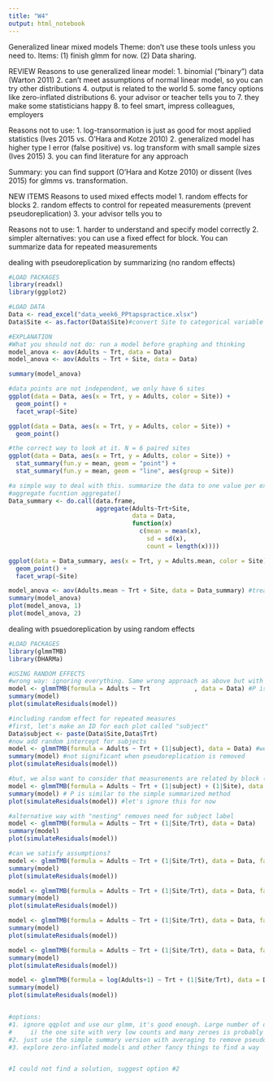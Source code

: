 ```yaml
---
title: "W4"
output: html_notebook
---
```


Generalized linear mixed models
Theme: don't use these tools unless you need to.
Items: (1) finish glmm for now. (2) Data sharing.

REVIEW
Reasons to use generalized linear model:
1. binomial ("binary") data (Warton 2011)
2. can't meet assumptions of normal linear model, so you can try other distributions
4. output is related to the world
5. some  fancy options like zero-inflated distributions
6. your advisor or teacher tells you to
7. they make some statisticians happy
8. to feel smart, impress colleagues, employers

Reasons not to use:
1. log-transormation is just as good for most applied statistics (Ives 2015 vs. O'Hara and Kotze 2010)
2. generalized model has higher type I error (false positive) vs. log transform with small sample sizes (Ives 2015)
3. you can find literature for any approach

Summary: you can find support (O'Hara and Kotze 2010) or dissent (Ives 2015) for glmms vs. transformation.


NEW ITEMS
Reasons to used mixed effects model
1. random effects for blocks
2. random effects to control for repeated measurements (prevent pseudoreplication)
3. your advisor tells you to

Reasons not to use:
1. harder to understand and specify model correctly
2. simpler alternatives: you can use a fixed effect for block. You can summarize data for repeated measurements



dealing with pseudoreplication by summarizing (no random effects)
```r
#LOAD PACKAGES
library(readxl)
library(ggplot2)

#LOAD DATA
Data <- read_excel("data_week6_PPtapspractice.xlsx")
Data$Site <- as.factor(Data$Site)#convert Site to categorical variable instead of number

#EXPLANATION
#What you should not do: run a model before graphing and thinking
model_anova <- aov(Adults ~ Trt, data = Data)
model_anova <- aov(Adults ~ Trt + Site, data = Data)

summary(model_anova)

#data points are not independent, we only have 6 sites
ggplot(data = Data, aes(x = Trt, y = Adults, color = Site)) +
  geom_point() +
  facet_wrap(~Site)

ggplot(data = Data, aes(x = Trt, y = Adults, color = Site)) +
  geom_point()

#the correct way to look at it. N = 6 paired sites
ggplot(data = Data, aes(x = Trt, y = Adults, color = Site)) +
  stat_summary(fun.y = mean, geom = "point") +
  stat_summary(fun.y = mean, geom = "line", aes(group = Site))

#a simple way to deal with this. summarize the data to one value per experimental unit
#aggregate fucntion aggregate()
Data_summary <- do.call(data.frame, 
                        aggregate(Adults~Trt+Site, 
                                  data = Data, 
                                  function(x) 
                                    c(mean = mean(x),
                                      sd = sd(x), 
                                      count = length(x))))

ggplot(data = Data_summary, aes(x = Trt, y = Adults.mean, color = Site)) +
  geom_point() +
  facet_wrap(~Site)

model_anova <- aov(Adults.mean ~ Trt + Site, data = Data_summary) #treating site like a block like in previous example
summary(model_anova)
plot(model_anova, 1)
plot(model_anova, 2)

```


dealing with psuedoreplication by using random effects
```r

#LOAD PACKAGES
library(glmmTMB)
library(DHARMa)

#USING RANDOM EFFECTS
#wrong way: ignoring everything. Same wrong approach as above but with glmmTMB()
model <- glmmTMB(formula = Adults ~ Trt            , data = Data) #P is similar to aov example. Sample size is inappropriate
summary(model)
plot(simulateResiduals(model))

#including random effect for repeated measures
#first, let's make an ID for each plot called "subject"
Data$subject <- paste(Data$Site,Data$Trt)
#now add random intercept for subjects
model <- glmmTMB(formula = Adults ~ Trt + (1|subject), data = Data) #we are saying, look there are going to be multiple measurements per subject!
summary(model) #not significant when pseudoreplication is removed
plot(simulateResiduals(model))

#but, we also want to consider that measurements are related by block (i.e., "Site" in this data set)
model <- glmmTMB(formula = Adults ~ Trt + (1|subject) + (1|Site), data = Data)
summary(model) # P is similar to the simple summarized method
plot(simulateResiduals(model)) #let's ignore this for now

#alternative way with "nesting" removes need for subject label
model <- glmmTMB(formula = Adults ~ Trt + (1|Site/Trt), data = Data)
summary(model)
plot(simulateResiduals(model))

#can we satisfy assumptions?
model <- glmmTMB(formula = Adults ~ Trt + (1|Site/Trt), data = Data, family = "nbinom1")
summary(model)
plot(simulateResiduals(model))

model <- glmmTMB(formula = Adults ~ Trt + (1|Site/Trt), data = Data, family = "nbinom2")
summary(model)
plot(simulateResiduals(model))

model <- glmmTMB(formula = Adults ~ Trt + (1|Site/Trt), data = Data, family = "poisson")
summary(model)
plot(simulateResiduals(model))

model <- glmmTMB(formula = Adults ~ Trt + (1|Site/Trt), data = Data, family = "gaussian") # = "normal"
summary(model)
plot(simulateResiduals(model))

model <- glmmTMB(formula = log(Adults+1) ~ Trt + (1|Site/Trt), data = Data, family = "gaussian") # = "normal"
summary(model)
plot(simulateResiduals(model))


#options:
#1. ignore qqplot and use our glmm, it's good enough. Large number of observtions makes the test too sensitive.
#     i) the one site with very low counts and many zeroes is probably the problem
#2. just use the simple summary version with averaging to remove pseudoreplication
#3. explore zero-inflated models and other fancy things to find a way


#I could not find a solution, suggest option #2

```




